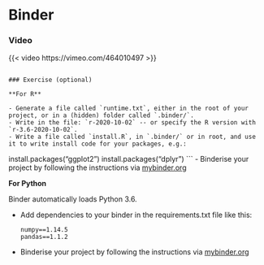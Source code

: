 # Binder

### Video

{{< video https://vimeo.com/464010497 >}}
```

### Exercise (optional)

**For R**

- Generate a file called `runtime.txt`, either in the root of your project, or in a (hidden) folder called `.binder/`.
- Write in the file: `r-2020-10-02` -- or specify the R version with `r-3.6-2020-10-02`.
- Write a file called `install.R`, in `.binder/` or in root, and use it to write install code for your packages, e.g.:
  ```
  install.packages("ggplot2")
  install.packages("dplyr")
  ```
- Binderise your project by following the instructions via [mybinder.org](https://mybinder.org/)

**For Python**

Binder automatically loads Python 3.6.

- Add dependencies to your binder in the requirements.txt file like this:
  ```
  numpy==1.14.5
  pandas==1.1.2
  ```
- Binderise your project by following the instructions via [mybinder.org](https://mybinder.org/)